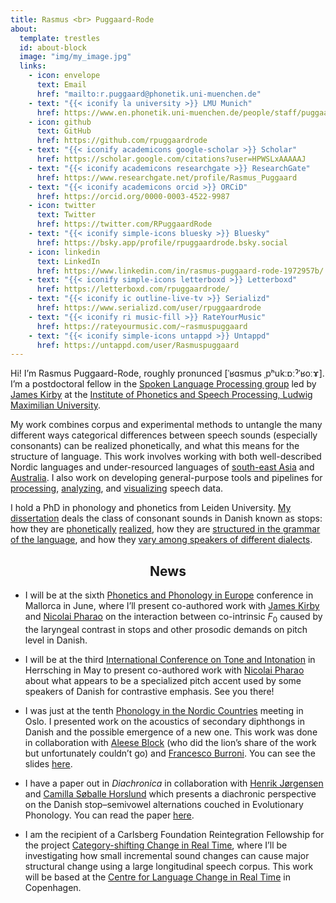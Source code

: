 ```yaml
---
title: Rasmus <br> Puggaard-Rode
about:
  template: trestles
  id: about-block
  image: "img/my_image.jpg"
  links:
    - icon: envelope
      text: Email
      href: "mailto:r.puggaard@phonetik.uni-muenchen.de"
    - text: "{{< iconify la university >}} LMU Munich"
      href: https://www.en.phonetik.uni-muenchen.de/people/staff/puggaard-rode_rasmus/index.html
    - icon: github
      text: GitHub
      href: https://github.com/rpuggaardrode
    - text: "{{< iconify academicons google-scholar >}} Scholar"
      href: https://scholar.google.com/citations?user=HPWSLxAAAAAJ
    - text: "{{< iconify academicons researchgate >}} ResearchGate"
      href: https://www.researchgate.net/profile/Rasmus_Puggaard
    - text: "{{< iconify academicons orcid >}} ORCiD"
      href: https://orcid.org/0000-0003-4522-9987
    - icon: twitter
      text: Twitter
      href: https://twitter.com/RPuggaardRode
    - text: "{{< iconify simple-icons bluesky >}} Bluesky"
      href: https://bsky.app/profile/rpuggaardrode.bsky.social
    - icon: linkedin
      text: LinkedIn
      href: https://www.linkedin.com/in/rasmus-puggaard-rode-1972957b/
    - text: "{{< iconify simple-icons letterboxd >}} Letterboxd"
      href: https://letterboxd.com/rpuggaardrode/
    - text: "{{< iconify ic outline-live-tv >}} Serializd"
      href: https://www.serializd.com/user/rpuggaardrode
    - text: "{{< iconify ri music-fill >}} RateYourMusic"
      href: https://rateyourmusic.com/~rasmuspuggaard
    - text: "{{< iconify simple-icons untappd >}} Untappd"
      href: https://untappd.com/user/Rasmuspuggaard
---
```


:::{#about-block}

Hi! I’m Rasmus Puggaard-Rode, roughly pronunced [ˈʁɑsmus ˌpʰukːɒːˀˈʁoːɤ]. 
I’m a postdoctoral fellow in the [Spoken Language Processing group](https://www.en.phonetik.uni-muenchen.de/research/research_groups/speech_processing/index.html){target='_blank'} led by [James Kirby](https://www.phonetik.uni-muenchen.de/personen/professoren/kirby_james/index.html){target='_blank'} at the [Institute of Phonetics and Speech Processing, Ludwig Maximilian University](https://www.en.phonetik.uni-muenchen.de/index.html){target="_blank"}.

My work combines corpus and experimental methods to untangle the many different ways categorical differences between speech sounds (especially consonants) can be realized phonetically, and what this means for the structure of language.
This work involves working with both well-described Nordic languages and under-resourced languages of [south-east Asia](https://www.isca-archive.org/speechprosody_2024/kirby24_speechprosody.html){target='_blank'} and [Australia](https://www.isca-archive.org/speechprosody_2024/jepson24_speechprosody.html){target='_blank'}. I also work on developing general-purpose tools and pipelines for [processing](https://github.com/rpuggaardrode/getVOT){target='_blank'}, [analyzing](https://github.com/kirbyj/praatsauce/tree/new-version){target='_blank'}, and [visualizing](https://rpuggaardrode.github.io/praatpicture_manual/){target='_blank'} speech data. 

I hold a PhD in phonology and phonetics from Leiden University. [My dissertation](https://www.lotpublications.nl/stop-hey-whats-that-sound){target='_blank'} deals the class of consonant sounds in Danish known as stops: how they are [phonetically](https://doi.org/10.1016/j.wocn.2022.101191){target='_blank'} [realized](https://www.journal-labphon.org/article/id/6449/){target='_blank'}, how they are [structured in the grammar of the language](https://www.tandfonline.com/doi/full/10.1080/03740463.2021.2022866){target="_blank"}, and how they [vary among speakers of different dialects](https://www.sciencedirect.com/science/article/pii/S0095447024000603){target='_blank'}.

:::

<h2 style='text-align: center;'>News</h2>

* I will be at the sixth [Phonetics and Phonology in Europe](https://agenda.uib.es/120122/section/52273/6th-phonetics-and-phonology-in-europe-pape-2025.html){target='_blank'} conference in Mallorca in June, where I'll present co-authored work with [James Kirby](https://www.phonetik.uni-muenchen.de/~jkirby/){target='_blank'} and [Nicolai Pharao](https://nors.ku.dk/ansatte/?pure=da/persons/164799){target='_blank'} on the interaction between co-intrinsic *F*~0~ caused by the laryngeal contrast in stops and other prosodic demands on pitch level in Danish. 

* I will be at the third [International Conference on Tone and Intonation](https://www.tai2025.org/){target='_blank'} in Herrsching in May to present co-authored work with [Nicolai Pharao](https://nors.ku.dk/ansatte/?pure=da/persons/164799){target='_blank'} about what appears to be a specialized pitch accent used by some speakers of Danish for contrastive emphasis. See you there!

* I was just at the tenth [Phonology in the Nordic Countries](https://fonologiinorden.wordpress.com/){target='_blank'} meeting in Oslo. I presented work on the acoustics of secondary diphthongs in Danish and the possible emergence of a new one. This work was done in collaboration with [Aleese Block](https://sites.google.com/view/aleeseblock/home){target='_blank'} (who did the lion's share of the work but unfortunately couldn't go) and [Francesco Burroni](https://sites.google.com/cornell.edu/francescoburroni/home){target='_blank'}. You can see the slides [here](https://rasmuspuggaard.wordpress.com/wp-content/uploads/2025/02/2025_fino.pdf){target='_blank'}.

* I have a paper out in *Diachronica* in collaboration with [Henrik Jørgensen](https://www.au.dk/en/norhj@cc.au.dk){target='_blank'} and [Camilla Søballe Horslund](https://vbn.aau.dk/en/persons/camillashm){target='_blank'} which presents a diachronic perspective on the Danish stop--semivowel alternations couched in Evolutionary Phonology. You can read the paper [here](https://benjamins.com/catalog/dia.23068.pug){target='_blank'}.

* I am the recipient of a Carlsberg Foundation Reintegration Fellowship for the project [Category-shifting Change in Real Time](https://www.carlsbergfondet.dk/en/what-we-have-funded/cf24-1380/){target='_blank'}, where I'll be investigating how small incremental sound changes can cause major structural change using a large longitudinal speech corpus. This work will be based at the [Centre for Language Change in Real Time](https://lanchart.hum.ku.dk/){target='_blank'} in Copenhagen.